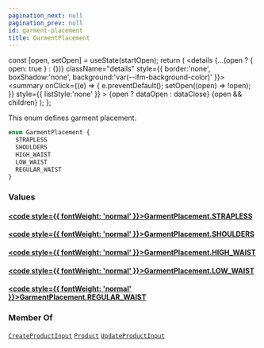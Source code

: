 ```yaml
---
pagination_next: null
pagination_prev: null
id: garment-placement
title: GarmentPlacement
---
```









  const [open, setOpen] = useState(startOpen);
  return (
    <details {...(open ? { open: true } : {})} className="details" style={{ border:'none', boxShadow:'none', background:'var(--ifm-background-color)' }}>
      <summary
        onClick={(e) => {
          e.preventDefault();
          setOpen((open) => !open);
        }}
        style={{ listStyle:'none' }}
      >
      {open ? dataOpen : dataClose}
      </summary>
      {open && children}
    </details>
  );
};








This enum defines garment placement.


```graphql
enum GarmentPlacement {
  STRAPLESS
  SHOULDERS
  HIGH_WAIST
  LOW_WAIST
  REGULAR_WAIST
}
```




### Values

#### [<code style={{ fontWeight: 'normal' }}>GarmentPlacement.<b>STRAPLESS</b></code>](#)  
> 
> 
> 
> 

#### [<code style={{ fontWeight: 'normal' }}>GarmentPlacement.<b>SHOULDERS</b></code>](#)  
> 
> 
> 
> 

#### [<code style={{ fontWeight: 'normal' }}>GarmentPlacement.<b>HIGH_WAIST</b></code>](#)  
> 
> 
> 
> 

#### [<code style={{ fontWeight: 'normal' }}>GarmentPlacement.<b>LOW_WAIST</b></code>](#)  
> 
> 
> 
> 

#### [<code style={{ fontWeight: 'normal' }}>GarmentPlacement.<b>REGULAR_WAIST</b></code>](#)  
> 
> 
> 
> 





### Member Of

[`CreateProductInput`](/types/inputs/create-product-input)  <Badge class="badge badge--secondary" text="input"/><Bullet />[`Product`](/types/objects/product)  <Badge class="badge badge--secondary" text="object"/><Bullet />[`UpdateProductInput`](/types/inputs/update-product-input)  <Badge class="badge badge--secondary" text="input"/>


